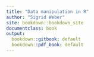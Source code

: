 ---
title: "Data manipulation in R"
author: "Sigrid Weber"
site: bookdown::bookdown_site
documentclass: book
output:
  bookdown::gitbook: default
  bookdown::pdf_book: default
---
